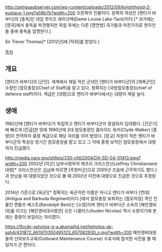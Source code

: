 http://antiguaobserver.com/wp-content/uploads/2012/09/knighthood-2-eustace-1.png?a58b7b?width=200
오른쪽의 인물이다. 왼쪽의 여성은 [앤티가 바부다]의 [총독]인 데임 루이즈 레이크택(Dame Louise Lake-Tack)이다.[* 과거에는 [영국]에서 총독을 파견했지만 독립 후에는 다른 [영연방] 국가들과 마찬가지로 현지인들 중에 총독을 임명한다.]

Sir Trevor Thomas[* [2012년]에 [작위]를 받았다.]

[[목차]]
== 개요 ==
[앤티가 바부다]의 [군인]. 세계에서 제일 작은 군대인 [앤티가 바부다군]의 [제복군인] 수장인 [참모총장](Chief of Staff)을 맡고 있다. 정확히는 [국방참모총장](chief of defence staff)이다. 계급은 [대령]으로 앤티가 바부다에서는 대령이 제일 높다.
== 생애 ==
1982년에 [앤티가 바부다]가 독립하고 앤티가 바부다군이 창설되자 입대했다. [건군기]에 빠르게 [진급]한 탓에 1990년에 2대 참모총장인 클라이드 워커(Clyde Walker) [중령]이 전역하자 중령 계급으로 해당 자리를 이어 받았다. [장교] 자원이 적은 앤티가 바부다군의 특성상 장기간 참모총장을 맡고 있고 그 덕에 중령 보직인 참모총장에서 대령까지 진급했다.

http://media.nara.gov/stillpix/330-cfd/2004/DA-SD-04-01413.jpeg?width=200
2002년 [미군] 남부사령부의 제프리 크리스천선(Jeffrey Christiansen) 대령[* 크리스천선은 [http://www.stripes.com/news/outgoing-area-i-commander-koreans-displaced-by-base-closings-deserve-new-jobs-1.35305 기사]에 따르면 [주한미군]으로 2005년 즈음에 근무하기도 했다.]과 만났을 때 대령이었던 것으로 볼 때 2002년 이전에 대령으로 진급한 것으로 추정된다.

2014년 기준으로 [육군][* 정확히는 육군이란 이름은 아니고 앤티가 바부다 [연대](Antigua and Barbuda Regiment)이다.]에서 참모총장 보좌하는 [참모차장] 격인 인물인 랜돌프 베스트(Randolph Best)는 [소령]이며 앤티가 바부다군 소속의 [해안경비대]를 이끄는 [해안경비대사령관] 오든 니콜러스(Auden Nicolas) 역시 소령이기에 본래는 중령이 보임되는 자리였다.

https://fbcdn-sphotos-g-a.akamaihd.net/hphotos-ak-ash4/431872_661970350495123_657082930_n.jpg?width=200
해안경비대원들의 선외보수교육(Outboard Maintenance Course) 수료식에 참석한 사진을 볼 때 덩치가 큰 편이다.
